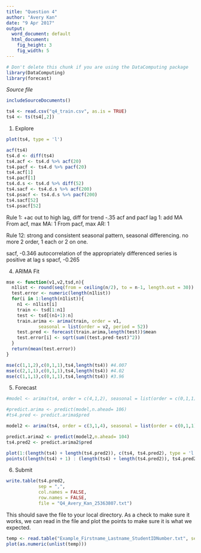```yaml
---
title: "Question 4"
author: "Avery Kan"
date: "9 Apr 2017"
output:
  word_document: default
  html_document:
    fig_height: 3
    fig_width: 5
---
```

<!-- Don't edit in between this line and the one below -->
```r
# Don't delete this chunk if you are using the DataComputing package
library(DataComputing)
library(forecast)
```
*Source file* 
```r
includeSourceDocuments()
```
<!-- Don't edit the material above this line -->
```r
ts4 <- read.csv("q4_train.csv", as.is = TRUE)
ts4 <- ts(ts4[,2])
```


1. Explore
```r
plot(ts4, type = 'l')
```


```r
acf(ts4)
ts4.d <- diff(ts4)
ts4.acf <- ts4.d %>% acf(20) 
ts4.pacf <- ts4.d %>% pacf(20)
ts4.acf[1]
ts4.pacf[1]
ts4.d.s <- ts4.d %>% diff(52)
ts4.sacf <- ts4.d.s %>% acf(200)
ts4.psacf <- ts4.d.s %>% pacf(200)
ts4.sacf[52] 
ts4.psacf[52]
```
Rule 1: +ac out to high lag, diff for trend
-.35 acf and pacf lag 1: add MA
From acf, max MA: 1
From pacf, max AR: 1

Rule 12:  strong and consistent seasonal pattern,  seasonal differencing. no more 2 order, 1 each or 2 on one.

sacf, -0.346  autocorrelation of the appropriately differenced series is positive at lag s 
spacf, -0.265


4. ARIMA Fit

```r
mse <- function(v1,v2,tsd,n){
  n1list <- round(seq(from = ceiling(n/2), to = n-1, length.out = 30))
  test.error <- numeric(length(n1list))
  for(i in 1:length(n1list)){
    n1 <- n1list[i]
    train <- tsd[1:n1]
    test <- tsd[(n1+1):n]
    train.arima <- arima(train, order = v1, 
            seasonal = list(order = v2, period = 52)) 
    test.pred <- forecast(train.arima,length(test))$mean
    test.error[i] <- sqrt(sum((test.pred-test)^2))
  }
  return(mean(test.error))
}
```

```r
mse(c(1,1,2),c(0,1,1),ts4,length(ts4)) #4.007
mse(c(2,1,1),c(0,1,1),ts4,length(ts4)) #4.02
mse(c(1,1,1),c(0,1,1),ts4,length(ts4)) #3.96

```


5. Forecast

```r
#model <- arima(ts4, order = c(4,1,2), seasonal = list(order = c(0,1,1), period = 52))

#predict.arima <- predict(model,n.ahead= 106)
#ts4.pred <- predict.arima$pred

model2 <- arima(ts4, order = c(3,1,4), seasonal = list(order = c(0,1,1), period = 52))

predict.arima2 <- predict(model2,n.ahead= 104)
ts4.pred2 <- predict.arima2$pred


```


```r


plot(1:(length(ts4) + length(ts4.pred2)), c(ts4, ts4.pred2), type = 'l', col = 1)
points((length(ts4) + 1) : (length(ts4) + length(ts4.pred2)), ts4.pred2, type = 'l', col = 2)
```



6. Submit
```r
write.table(ts4.pred2,
            sep = ",",
            col.names = FALSE,
            row.names = FALSE,
            file = "Q4_Avery_Kan_25363807.txt")

```

This should save the file to your local directory. As a check to make sure it works, we can read in the file and plot the points to make sure it is what we expected.

```r
temp <- read.table("Example_Firstname_Lastname_StudentIDNumber.txt", sep = ",")
plot(as.numeric(unlist(temp)))
```


